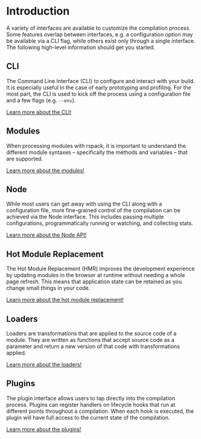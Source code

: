 # Introduction

A variety of interfaces are available to customize the compilation process. Some features overlap between interfaces, e.g. a configuration option may be available via a CLI flag, while others exist only through a single interface. The following high-level information should get you started.

## CLI

The Command Line Interface (CLI) to configure and interact with your build. It is especially useful in the case of early prototyping and profiling. For the most part, the CLI is used to kick off the process using a configuration file and a few flags (e.g. `--env`).

[Learn more about the CLI!](/api/cli)

## Modules

When processing modules with rspack, it is important to understand the different module syntaxes – specifically the methods and variables – that are supported.

[Learn more about the modules!](/api/modules/module-methods)

## Node

While most users can get away with using the CLI along with a configuration file, more fine-grained control of the compilation can be achieved via the Node interface. This includes passing multiple configurations, programmatically running or watching, and collecting stats.

[Learn more about the Node API!](/api/node-api)

## Hot Module Replacement

The Hot Module Replacement (HMR) improves the development experience by updating modules in the browser at runtime without needing a whole page refresh. This means that application state can be retained as you change small things in your code.

[Learn more about the hot module replacement!](/api/hmr)

## Loaders

Loaders are transformations that are applied to the source code of a module. They are written as functions that accept source code as a parameter and return a new version of that code with transformations applied.

[Learn more about the loaders!](/api/loader-api)

## Plugins

The plugin interface allows users to tap directly into the compilation process. Plugins can register handlers on lifecycle hooks that run at different points throughout a compilation. When each hook is executed, the plugin will have full access to the current state of the compilation.

[Learn more about the plugins!](/api/plugin-api/index)
